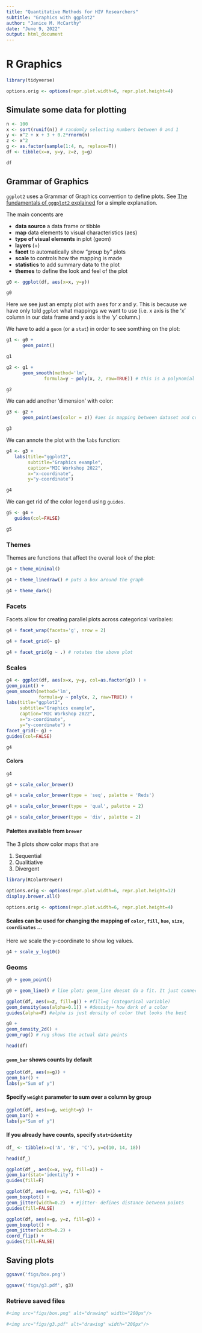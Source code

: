 ```yaml
---
title: "Quantitative Methods for HIV Researchers"
subtitle: "Graphics with ggplot2"
author: "Janice M. McCarthy"
date: "June 9, 2022"
output: html_document
---
```


# R Graphics


```r
library(tidyverse)
```


```r
options.orig <- options(repr.plot.width=6, repr.plot.height=4)
```

## Simulate some data for plotting


```r
n <- 100
x <- sort(runif(n)) # randomly selecting numbers between 0 and 1
y <- x^2 + x + 3 + 0.2*rnorm(n)
z <- x^2
g <- as.factor(sample(1:4, n, replace=T))
df <- tibble(x=x, y=y, z=z, g=g)

df
```

## Grammar of Graphics

`ggplot2` uses a Grammar of Graphics convention to define plots. See [The fundamentals of `gggplot2` explained](https://www.aridhia.com/technical-tutorials/the-fundamentals-of-ggplot-explained/) for a simple explanation.

The main concents are

- **data source** a data frame or tibble
- **map** data elements to visual characteristics (aes)
- **type of visual elements** in plot (geom)
- **layers** (+)
- **facet** to automatically show "group by" plots
- **scale** to controls how the mapping is made
- **statistics** to add summary data to the plot
- **themes** to define the look and feel of the plot

```r
g0 <- ggplot(df, aes(x=x, y=y)) 

g0
```


Here we see just an empty plot with axes for $x$ and $y$. This is because we have only told `ggplot` what mappings we want to use (i.e. x axis is the 'x' column in our data frame and y axis is the 'y' column.)

We have to add a `geom` (or a `stat`) in order to see somthing on the plot:

```r
g1 <- g0 +
      geom_point()

g1
```

```r
g2 <- g1 +
      geom_smooth(method='lm', 
              formula=y ~ poly(x, 2, raw=TRUE)) # this is a polynomial fit (quadratic because it's degree 2) #method='lm' means we want linear model

g2
```

We can add another 'dimension' with color:

```r

g3 <- g2 +
      geom_point(aes(color = z)) #aes is mapping between dataset and color: becasuse z is continuous so its giving a range of colors

g3
```


We can annote the plot with the `labs` function:

```r


g4 <- g3 + 
   labs(title="ggplot2", 
        subtitle="Graphics example",
        caption="MIC Workshop 2022",
        x="x-coordinate",
        y="y-coordinate")

g4
```

We can get rid of the color legend using `guides`.

```r
g5 <- g4 +
   guides(col=FALSE)

g5
```


### Themes

Themes are functions that affect the overall look of the plot:

```r
g4 + theme_minimal()
```


```r
g4 + theme_linedraw() # puts a box around the graph
```


```r
g4 + theme_dark()
```

### Facets

Facets allow for creating parallel plots across categorical varibales:

```r
g4 + facet_wrap(facets='g', nrow = 2)
```


```r
g4 + facet_grid(~ g)
```


```r
g4 + facet_grid(g ~ .) # rotates the above plot
```

### Scales

```r
g4 <- ggplot(df, aes(x=x, y=y, col=as.factor(g)) ) +
geom_point() +
geom_smooth(method='lm', 
            formula=y ~ poly(x, 2, raw=TRUE)) +
labs(title="ggplot2", 
     subtitle="Graphics example",
     caption="MIC Workshop 2022",
     x="x-coordinate",
     y="y-coordinate") +
facet_grid(~ g) +
guides(col=FALSE)

g4
```

#### Colors


```r
g4
```


```r
g4 + scale_color_brewer()
```


```r
g4 + scale_color_brewer(type = 'seq', palette = 'Reds')
```


```r
g4 + scale_color_brewer(type = 'qual', palette = 2)
```

```r
g4 + scale_color_brewer(type = 'div', palette = 2)
```

#### Palettes available from `brewer`

The 3 plots show color maps that are

1. Sequential
2. Qualitiative
3. Divergent


```r
library(RColorBrewer)
```


```r
options.orig <- options(repr.plot.width=6, repr.plot.height=12)
display.brewer.all() 
```


```r
options.orig <- options(repr.plot.width=6, repr.plot.height=4)
```

#### Scales can be used for changing the mapping of `color`, `fill`, `hue`, `size`, `coordinates` ...

Here we scale the y-coordinate to show log values.


```r
g4 + scale_y_log10()
```

### Geoms


```r
g0 + geom_point()
```


```r
g0 + geom_line() # line plot; geom_line doesnt do a fit. It just connect points
```


```r
ggplot(df, aes(x=z, fill=g)) + #fill=g (categorical variable)
geom_density(aes(alpha=0.1)) + #density= how dark of a color
guides(alpha=F) #alpha is just density of color that looks the best
```


```r
g0 + 
geom_density_2d() + 
geom_rug() # rug shows the actual data points
```


```r
head(df)
```

#### `geom_bar` shows counts by default


```r
ggplot(df, aes(x=g)) + 
geom_bar() +
labs(y="Sum of y") 
```

#### Specify `weight` parameter to sum over a column by group


```r
ggplot(df, aes(x=g, weight=y) )+ 
geom_bar() +
labs(y="Sum of y") 
```

#### If you already have counts, specify `stat=identity`


```r
df_ <- tibble(x=c('A', 'B', 'C'), y=c(10, 14, 18))
```


```r
head(df_)
```


```r
ggplot(df_, aes(x=x, y=y, fill=x)) + 
geom_bar(stat='identity') + 
guides(fill=F)
```


```r
ggplot(df, aes(x=g, y=z, fill=g)) + 
geom_boxplot() +
geom_jitter(width=0.2)  + #jitter- defines distance between points
guides(fill=FALSE)
```


```r
ggplot(df, aes(x=g, y=z, fill=g)) + 
geom_boxplot() +
geom_jitter(width=0.2) +
coord_flip() +
guides(fill=FALSE)
```

## Saving plots


```r
ggsave('figs/box.png')
```


```r
ggsave('figs/g3.pdf', g3)
```

### Retrieve saved files



```r
#<img src="figs/box.png" alt="drawing" width="200px"/>

#<img src="figs/g3.pdf" alt="drawing" width="200px"/>


```

